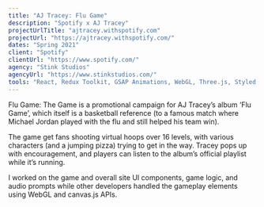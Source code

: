 ```yaml
---
title: "AJ Tracey: Flu Game"
description: "Spotify x AJ Tracey"
projectUrlTitle: "ajtracey.withspotify.com"
projectUrl: "https://ajtracey.withspotify.com/"
dates: "Spring 2021"
client: "Spotify"
clientUrl: "https://www.spotify.com/"
agency: "Stink Studios"
agencyUrl: "https://www.stinkstudios.com/"
tools: "React, Redux Toolkit, GSAP Animations, WebGL, Three.js, Styled Components"
---
```


Flu Game: The Game is a promotional campaign for AJ Tracey’s album ‘Flu Game’, which itself is a basketball reference (to a famous match where Michael Jordan played with the flu and still helped his team win).

The game get fans shooting virtual hoops over 16 levels, with various characters (and a jumping pizza) trying to get in the way. Tracey pops up with encouragement, and players can listen to the album’s official playlist while it’s running.

I worked on the game and overall site UI components, game logic, and audio prompts while other developers handled the gameplay elements using WebGL and canvas.js APIs.
